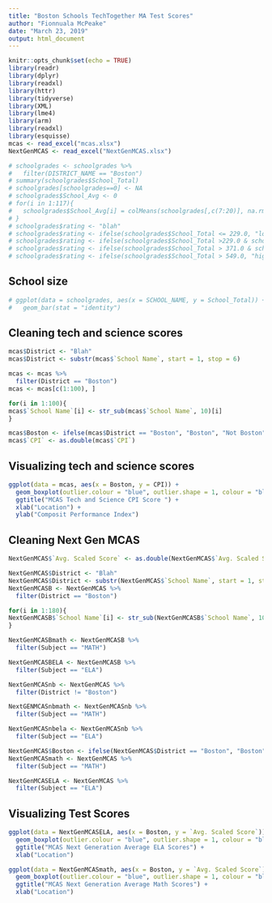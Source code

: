 ---
title: "Boston Schools TechTogether MA Test Scores"
author: "Fionnuala McPeake"
date: "March 23, 2019"
output: html_document
---

```{r setup, include=FALSE}
knitr::opts_chunk$set(echo = TRUE)
library(readr)
library(dplyr)
library(readxl)
library(httr)
library(tidyverse)
library(XML)
library(lme4)
library(arm)
library(readxl)
library(esquisse)
mcas <- read_excel("mcas.xlsx")
NextGenMCAS <- read_excel("NextGenMCAS.xlsx")
```

```{r}
# schoolgrades <- schoolgrades %>%
#   filter(DISTRICT_NAME == "Boston")
# summary(schoolgrades$School_Total)
# schoolgrades[schoolgrades==0] <- NA
# schoolgrades$School_Avg <- 0
# for(i in 1:117){
#   schoolgrades$School_Avg[i] = colMeans(schoolgrades[,c(7:20)], na.rm=TRUE)[i]
# } 
# schoolgrades$rating <- "blah"
# schoolgrades$rating <- ifelse(schoolgrades$School_Total <= 229.0, "lowest", schoolgrades$rating)
# schoolgrades$rating <- ifelse(schoolgrades$School_Total >229.0 & schoolgrades$School_Total <= 371.0, "med-low", schoolgrades$rating)
# schoolgrades$rating <- ifelse(schoolgrades$School_Total > 371.0 & schoolgrades$School_Total <= 549.0, "med-high", schoolgrades$rating)
# schoolgrades$rating <- ifelse(schoolgrades$School_Total > 549.0, "high", schoolgrades$rating)
```

## School size
```{r pressure, echo=FALSE}
# ggplot(data = schoolgrades, aes(x = SCHOOL_NAME, y = School_Total)) +
#   geom_bar(stat = "identity")
```

## Cleaning tech and science scores
```{r}
mcas$District <- "Blah"
mcas$District <- substr(mcas$`School Name`, start = 1, stop = 6)

mcas <- mcas %>%
  filter(District == "Boston")
mcas <- mcas[c(1:100), ]

for(i in 1:100){
mcas$`School Name`[i] <- str_sub(mcas$`School Name`, 10)[i]
}

mcas$Boston <- ifelse(mcas$District == "Boston", "Boston", "Not Boston")
mcas$`CPI` <- as.double(mcas$`CPI`)
```

## Visualizing tech and science scores
```{r}
ggplot(data = mcas, aes(x = Boston, y = CPI)) +
  geom_boxplot(outlier.colour = "blue", outlier.shape = 1, colour = "blue") +
  ggtitle("MCAS Tech and Science CPI Score ") +
  xlab("Location") +
  ylab("Composit Performance Index")
```

## Cleaning Next Gen MCAS
```{r}
NextGenMCAS$`Avg. Scaled Score` <- as.double(NextGenMCAS$`Avg. Scaled Score`)

NextGenMCAS$District <- "Blah"
NextGenMCAS$District <- substr(NextGenMCAS$`School Name`, start = 1, stop = 6)
NextGenMCASB <- NextGenMCAS %>%
  filter(District == "Boston")

for(i in 1:180){
NextGenMCASB$`School Name`[i] <- str_sub(NextGenMCASB$`School Name`, 10)[i]
} 

NextGenMCASBmath <- NextGenMCASB %>%
  filter(Subject == "MATH")

NextGenMCASBELA <- NextGenMCASB %>%
  filter(Subject == "ELA")

NextGenMCASnb <- NextGenMCAS %>%
  filter(District != "Boston")

NextGENMCASnbmath <- NextGenMCASnb %>%
  filter(Subject == "MATH")

NextGenMCASnbela <- NextGenMCASnb %>%
  filter(Subject == "ELA")

NextGenMCAS$Boston <- ifelse(NextGenMCAS$District == "Boston", "Boston", "Not Boston")
NextGenMCASmath <- NextGenMCAS %>%
  filter(Subject == "MATH")

NextGenMCASELA <- NextGenMCAS %>%
  filter(Subject == "ELA")
```

## Visualizing Test Scores
```{r}
ggplot(data = NextGenMCASELA, aes(x = Boston, y = `Avg. Scaled Score`)) +
  geom_boxplot(outlier.colour = "blue", outlier.shape = 1, colour = "blue") +
  ggtitle("MCAS Next Generation Average ELA Scores") +
  xlab("Location")

ggplot(data = NextGenMCASmath, aes(x = Boston, y = `Avg. Scaled Score`)) +
  geom_boxplot(outlier.colour = "blue", outlier.shape = 1, colour = "blue") +
  ggtitle("MCAS Next Generation Average Math Scores") +
  xlab("Location")
```

```{r}

```